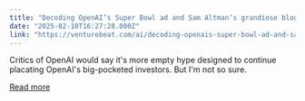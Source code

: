 ```yaml
---
title: "Decoding OpenAI’s Super Bowl ad and Sam Altman’s grandiose blog post"
date: "2025-02-10T16:27:28.000Z"
link: "https://venturebeat.com/ai/decoding-openais-super-bowl-ad-and-sam-altmans-grandiose-blog-post/"
---
```


Critics of OpenAI would say it's more empty hype designed to continue placating OpenAI's big-pocketed investors. But I'm not so sure.

[Read more](https://venturebeat.com/ai/decoding-openais-super-bowl-ad-and-sam-altmans-grandiose-blog-post/)
